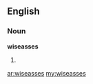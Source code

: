 ==English==

===Noun===
'''wiseasses'''

# {{plural of|[[wiseass]]}}

[[ar:wiseasses]]
[[my:wiseasses]]